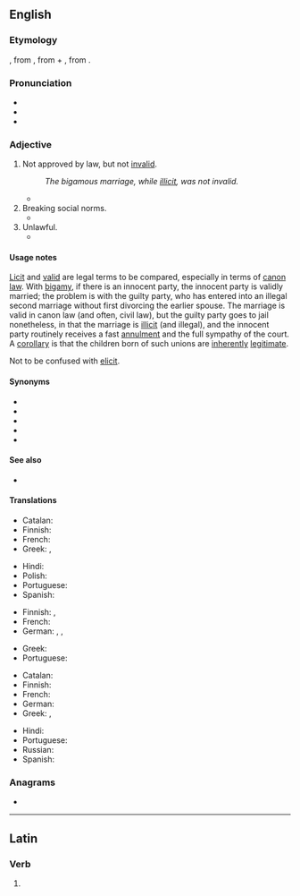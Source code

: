 {{also|il·lícit}}
==English==
{{wikipedia|dab=illicit}}

===Etymology===
{{bor|en|fr|illicite}}, from {{der|en|la|illicitus}}, from {{m|la|in-||not}} + {{m|la|licitus||allowed, permitted}}, from {{m|la|licet||it is allowed}}.

===Pronunciation===
* {{IPA|/ɪˈlɪsɪt/|lang=en}}
* {{rhymes|ɪsɪt|lang=en}}
* {{homophones|lang=en|elicit}}

===Adjective===
{{en-adj}}

# {{lb|en|legal}} Not approved by law, but not [[invalid]].
#: ''The bigamous marriage, while [[illicit]], was not invalid.''
#* {{quote-book
|date=2008-01-08
|title=Memo to the President Elect: How We Can Restore America's Reputation and Leadership
|first=Madeleine
|last=Albright
|authorlink=Madeleine Albright
|location=New York
|publisher=HarperCollins
|isbn=9780061351808
|ol=9952500M
|page=225
|passage=Such migrants may violate our laws against '''illicit''' entry, but if that's all they do then they are trespassers, not criminals.
}}
# Breaking social norms.
#* {{quote-book
|year=1993
|title=Diaries: In Power 1983-1992
|first=Alan
|last=Clark
|authorlink=Alan Clark
|location=London
|publisher=Weidenfeld and Nicholson
|isbn=0297813528
|ol=1046930M
|passage=I only can properly enjoy carol services if I am having an '''illicit''' affair with someone in the congregation.
}}
# Unlawful.
#* {{quote-book
|date=2010-07-29
|title={{w|The Dervish House}}
|first=Ian
|last=McDonald
|authorlink=Ian McDonald (British author)
|isbn=9780575089044
|ol=25418126M
|url=http://books.google.com/books?id=-rgZys-M4q4C&pg=PT328&dq=illicit
|passage=Ayşe Erkoç learned long ago that the secret of doing anything '''illicit''' in Istanbul is to do it in full public gaze in the clear light of day. No one ever questions the legitimacy of the blatant.
}}

====Usage notes====
[[licit|Licit]] and [[valid]] are legal terms to be compared, especially in terms of [[canon law]]. With [[bigamy]], if there is an innocent party, the innocent party is validly married; the problem is with the guilty party, who has entered into an illegal second marriage without first divorcing the earlier spouse. The marriage is valid in canon law (and often, civil law), but the guilty party goes to jail nonetheless, in that the marriage is [[illicit]] (and illegal), and the innocent party routinely receives a fast [[annulment]] and the full sympathy of the court. A [[corollary]] is that the children born of such unions are [[inherently]] [[legitimate]].

Not to be confused with [[elicit]].

====Synonyms====
{{checksense|en}}
* {{l|en|criminal}}
* {{l|en|illegal}}
* {{l|en|illegitimate}}
* {{l|en|prohibited}}
* {{l|en|unlawful}}

====See also====
* {{l|en|elicit}}

====Translations====
{{trans-top|lacking licitness}}
* Catalan: {{t|ca|il·lícit}}
* Finnish: {{t+|fi|luvaton}}
* French: {{t+|fr|illicite}}
* Greek: {{t+|el|παράνομος}}, {{t+|el|έκνομος}}
{{trans-mid}}
* Hindi: {{t+|hi|अवैध|sc=Deva}}
* Polish: {{t+|pl|niedozwolony}}
* Portuguese: {{t+|pt|ilícito}}
* Spanish: {{t+|es|ilícito}}
{{trans-bottom}}

{{trans-top|breaking social norms}}
* Finnish: {{t+|fi|luvaton}}, {{t+|fi|laiton}}
* French: {{t+|fr|illicite}}
* German: {{t+|de|unerlaubt}}, {{t+|de|verboten}}, {{t|de|unzulässig}}
{{trans-mid}}
* Greek: {{t+|el|αθέμιτος}}
* Portuguese: {{t+|pt|ilícito}}
{{trans-bottom}}

{{trans-top|unlawful}}
* Catalan: {{t|ca|il·lícit}}
* Finnish: {{t+|fi|laiton}}
* French: {{t+|fr|illicite}}
* German: {{t+|de|rechtswidrig}}
* Greek: {{t+|el|παράνομος}}, {{t+|el|έκνομος}}
{{trans-mid}}
* Hindi: {{t+|hi|अवैध|sc=Deva}}
* Portuguese: {{t+|pt|ilícito}}
* Russian: {{t+|ru|незако́нный}}
* Spanish: {{t+|es|ilícito}}
{{trans-bottom}}

===Anagrams===
* {{anagrams|en|illitic}}

----

==Latin==

===Verb===
{{la-verb-form|illicit}}

# {{inflection of|illiciō||3|s|pres|actv|indc|lang=la}}